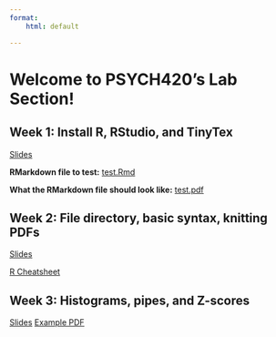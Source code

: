 ```yaml
---
format:
    html: default

---
```


# Welcome to PSYCH420's Lab Section!

## Week 1: Install R, RStudio, and TinyTex

[Slides](presentations/intro.html)

**RMarkdown file to test:** [test.Rmd](r_demos/test.Rmd)

**What the RMarkdown file should look like:** [test.pdf](r_demos/test.pdf)


## Week 2: File directory, basic syntax, knitting PDFs

[Slides](presentations/week2.html)

[R Cheatsheet](files/r-cheatsheet-files.html)

## Week 3: Histograms, pipes, and Z-scores

[Slides](presentations/week3.html)
[Example PDF](r_demos/420m/labs/lab2/lab2-example.pdf)